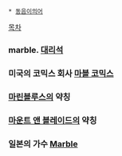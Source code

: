  * [[동음이의어]]

[[목차]]

=== marble. [[대리석]] ===
=== 미국의 코믹스 회사 [[마블 코믹스]] ===
=== [[마린블루스]]의 약칭 ===
=== [[마운트 앤 블레이드]]의 약칭 ===
=== 일본의 가수 [[marble(가수)|Marble]] ===
